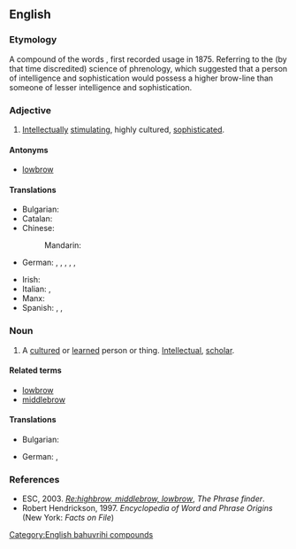 ==English==

===Etymology===
A compound of the words {{compound|high|brow|lang=en}}, first recorded usage in 1875. Referring to the (by that time discredited) science of phrenology, which suggested that a person of intelligence and sophistication would possess a higher brow-line than someone of lesser intelligence and sophistication.

===Adjective===
{{wikipedia}}
{{en-adj|-}}

# {{lb|en|US|colloquial}} [[intellectually|Intellectually]] [[stimulating]], highly cultured, [[sophisticated]].

====Antonyms====
* [[lowbrow]]

====Translations====
{{trans-top|highly cultured}}
* Bulgarian: {{t|bg|интелектуален}}
* Catalan: {{t|ca|intel·lectual}}
* Chinese:
*: Mandarin: {{t+|cmn|阳春白雪}}
* German: {{t+|de|inspiriert}}, {{t+|de|anspruchsvoll}}, {{t|de|geistvoll}}, {{t+|de|geistreich}}, {{t|de|hochgeistig}}, {{t+|de|intellektuell}}
{{trans-mid}}
* Irish: {{t|ga|ardnósach}}
* Italian: {{t+|it|intellettuale}}, {{qualifier|pejorative}} {{t|it|intellettualoide}}
* Manx: {{t|gv|ard-inçhynagh}}
* Spanish: {{t+|es|intelectual}}, {{t+|es|cultivado}}, {{t|es|élite}}
{{trans-bottom}}

===Noun===
{{en-noun}}

# A [[cultured]] or [[learned]] person or thing. [[intellectual|Intellectual]], [[scholar]].

====Related terms====
* [[lowbrow]]
* [[middlebrow]]

====Translations====
{{trans-top|Intellectual}}
* Bulgarian: {{t|bg|интелектуалец|f}}
{{trans-mid}}
* German: {{t+|de|Intellektueller|m}}, {{t+|de|Intellektuelle|f}}
{{trans-bottom}}

===References===
* ESC, 2003. ''[http://www.phrases.org.uk/bulletin_board/21/messages/72.html Re:highbrow, middlebrow, lowbrow]'', ''The Phrase finder''.
* Robert Hendrickson, 1997. ''Encyclopedia of Word and Phrase Origins'' (New York: ''Facts on File'')

[[Category:English bahuvrihi compounds]]